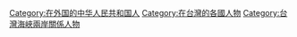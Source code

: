[[Category:在外国的中华人民共和国人|Category:在外国的中华人民共和国人]]
[[Category:在台灣的各國人物|Category:在台灣的各國人物]]
[[Category:台灣海峽兩岸關係人物|Category:台灣海峽兩岸關係人物]]